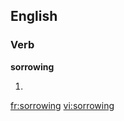 ==English==

===Verb===
'''sorrowing'''

# {{present participle of|sorrow}}

[[fr:sorrowing]]
[[vi:sorrowing]]